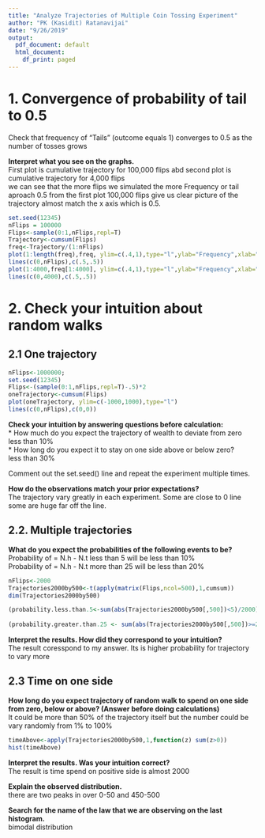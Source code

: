 ```yaml
---
title: "Analyze Trajectories of Multiple Coin Tossing Experiment"
author: "PK (Kasidit) Ratanavijai"
date: "9/26/2019"
output:
  pdf_document: default
  html_document:
    df_print: paged
---
```


# 1. Convergence of probability of tail to 0.5
Check that frequency of “Tails” (outcome equals 1) converges to 0.5 as the number of tosses grows  

**Interpret what you see on the graphs.**   
First plot is cumulative trajectory for 100,000 flips abd second plot is cumulative trajectory for 4,000 flips  
we can see that the more flips we simulated the more Frequency or tail aproach 0.5 from the first plot 100,000   flips give us clear picture of the trajectory almost match the x axis which is 0.5.  


```r
set.seed(12345)
nFlips = 100000
Flips<-sample(0:1,nFlips,repl=T)
Trajectory<-cumsum(Flips) 
freq<-Trajectory/(1:nFlips)
plot(1:length(freq),freq, ylim=c(.4,1),type="l",ylab="Frequency",xlab="Sample Length")
lines(c(0,nFlips),c(.5,.5))
plot(1:4000,freq[1:4000], ylim=c(.4,1),type="l",ylab="Frequency",xlab="Sample Length") 
lines(c(0,4000),c(.5,.5))

```


  
# 2. Check your intuition about random walks  
## 2.1 One trajectory  
  
```r
nFlips<-1000000;
set.seed(12345)
Flips<-(sample(0:1,nFlips,repl=T)-.5)*2
oneTrajectory<-cumsum(Flips)
plot(oneTrajectory, ylim=c(-1000,1000),type="l")
lines(c(0,nFlips),c(0,0))

```


**Check your intuition by answering questions before calculation:**  
* How much do you expect the trajectory of wealth to deviate from zero  
less than 10%  
* How long do you expect it to stay on one side above or below zero?  
less than 30%  
  
Comment out the set.seed() line and repeat the experiment multiple times.  

**How do the observations match your prior expectations?**  
The trajectory vary greatly in each experiment. Some are close to 0 line some are huge far off the line.  

## 2.2. Multiple trajectories  
  
**What do you expect the probabilities of the following events to be?**
Probability of = N.h - N.t less than 5 will be less than 10%  
Probability of = N.h - N.t more than 25 will be less than 20%  
  


```r
nFlips<-2000
Trajectories2000by500<-t(apply(matrix(Flips,ncol=500),1,cumsum))
dim(Trajectories2000by500)

(probability.less.than.5<-sum(abs(Trajectories2000by500[,500])<5)/2000)
 
(probability.greater.than.25 <- sum(abs(Trajectories2000by500[,500])>=25)/2000)

```
  
**Interpret the results. How did they correspond to your intuition?**  
The result coresspond to my answer. Its is higher probability for trajectory to vary more  

## 2.3 Time on one side  
**How long do you expect trajectory of random walk to spend on one side from zero, below or above? (Answer before doing calculations)**  
It could be more than 50% of the trajectory itself but the number could be vary randomly from 1% to 100%  

```r
timeAbove<-apply(Trajectories2000by500,1,function(z) sum(z>0))
hist(timeAbove)

```
  
**Interpret the results. Was your intuition correct?**  
The result is time spend on positive side is almost 2000

**Explain the observed distribution.**  
there are two peaks in over 0-50 and 450-500  

**Search for the name of the law that we are observing on the last histogram.**  
bimodal distribution  

